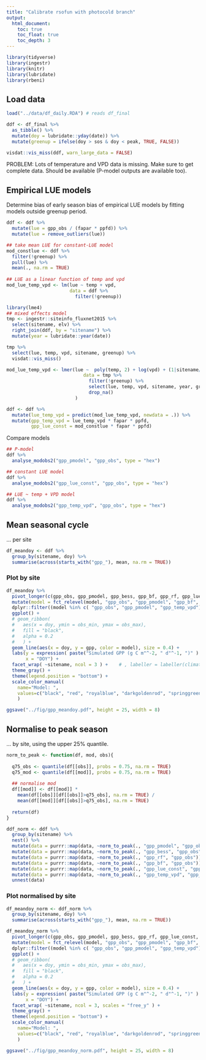 ```yaml
---
title: "Calibrate rsofun with photocold branch"
output:
  html_document:
    toc: true
    toc_float: true
    toc_depth: 3
---
```


```r
library(tidyverse)
library(ingestr)
library(knitr)
library(lubridate)
library(rbeni)
```

## Load data

```r
load("../data/df_daily.RDA") # reads df_final

ddf <- df_final %>% 
  as_tibble() %>%
  mutate(doy = lubridate::yday(date)) %>% 
  mutate(greenup = ifelse(doy > sos & doy < peak, TRUE, FALSE))
```

```r
visdat::vis_miss(ddf, warn_large_data = FALSE)
```

PROBLEM: Lots of temperature and VPD data is missing. Make sure to get complete data. Should be available (P-model outputs are available too).

## Empirical LUE models

Determine bias of early season bias of empirical LUE models by fitting models outside greenup period.

```r
ddf <- ddf %>% 
  mutate(lue = gpp_obs / (fapar * ppfd)) %>% 
  mutate(lue = remove_outliers(lue))

## take mean LUE for constant-LUE model
mod_constlue <- ddf %>% 
  filter(!greenup) %>% 
  pull(lue) %>% 
  mean(., na.rm = TRUE)
  
## LUE as a linear function of temp and vpd
mod_lue_temp_vpd <- lm(lue ~ temp + vpd, 
                       data = ddf %>% 
                         filter(!greenup))

library(lme4)
## mixed effects model
tmp <- ingestr::siteinfo_fluxnet2015 %>%
  select(sitename, elv) %>%
  right_join(ddf, by = "sitename") %>%
  mutate(year = lubridate::year(date))

tmp %>%
  select(lue, temp, vpd, sitename, greenup) %>%
  visdat::vis_miss()

mod_lue_temp_vpd <- lmer(lue ~  poly(temp, 2) + log(vpd) + (1|sitename/year),
                            data = tmp %>%
                              filter(!greenup) %>%
                              select(lue, temp, vpd, sitename, year, greenup) %>%
                              drop_na()
                         )

ddf <- ddf %>% 
  mutate(lue_temp_vpd = predict(mod_lue_temp_vpd, newdata = .)) %>% 
  mutate(gpp_temp_vpd = lue_temp_vpd * fapar * ppfd,
         gpp_lue_const = mod_constlue * fapar * ppfd)
```

<!-- ## Bloomfield et al. LUE model -->

<!-- ```{r} -->
<!-- df_bf <- read_csv("~/data/bloomfield_LUE/dataset_with-predictions.csv") -->

<!-- ddf <- df_bf %>%  -->
<!--   mutate(gpp_bf = M_fit * Iabs_sum) %>%  -->
<!--   select(sitename, date, gpp_bf) %>%  -->
<!--   right_join(ddf, by = c("sitename", "date")) -->

<!-- ddf %>%  -->
<!--   analyse_modobs2("gpp_bf", "gpp_obs") -->
<!-- ``` -->

Compare models

```r
## P-model
ddf %>% 
  analyse_modobs2("gpp_pmodel", "gpp_obs", type = "hex")

## constant LUE model
ddf %>% 
  analyse_modobs2("gpp_lue_const", "gpp_obs", type = "hex")

## LUE ~ temp + VPD model
ddf %>% 
  analyse_modobs2("gpp_temp_vpd", "gpp_obs", type = "hex")
```

## Mean seasonal cycle

... per site

```r
df_meandoy <- ddf %>% 
  group_by(sitename, doy) %>% 
  summarise(across(starts_with("gpp_"), mean, na.rm = TRUE))
```

### Plot by site

```r
df_meandoy %>% 
  pivot_longer(c(gpp_obs, gpp_pmodel, gpp_bess, gpp_bf, gpp_rf, gpp_lue_const, gpp_temp_vpd), names_to = "model", values_to = "gpp") %>% 
  mutate(model = fct_relevel(model, "gpp_obs", "gpp_pmodel", "gpp_bf", "gpp_rf", "gpp_bess", "gpp_lue_const", "gpp_temp_vpd")) %>% 
  dplyr::filter((model %in% c( "gpp_obs", "gpp_pmodel", "gpp_temp_vpd"))) %>% 
  ggplot() +
  # geom_ribbon(
  #   aes(x = doy, ymin = obs_min, ymax = obs_max), 
  #   fill = "black", 
  #   alpha = 0.2
  #   ) +
  geom_line(aes(x = doy, y = gpp, color = model), size = 0.4) +
  labs(y = expression( paste("Simulated GPP (g C m"^-2, " d"^-1, ")" ) ), 
       x = "DOY") +
  facet_wrap( ~sitename, ncol = 3 ) +    # , labeller = labeller(climatezone = list_rosetta)
  theme_gray() +
  theme(legend.position = "bottom") +
  scale_color_manual(
    name="Model: ",
    values=c("black", "red", "royalblue", "darkgoldenrod", "springgreen", "orchid4")
    )

ggsave("../fig/gpp_meandoy.pdf", height = 25, width = 8)
```

## Normalise to peak season

... by site, using the upper 25% quantile.

```r
norm_to_peak <- function(df, mod, obs){
  
  q75_obs <- quantile(df[[obs]], probs = 0.75, na.rm = TRUE)
  q75_mod <- quantile(df[[mod]], probs = 0.75, na.rm = TRUE)
  
  ## normalise mod
  df[[mod]] <- df[[mod]] * 
    mean(df[[obs]][df[[obs]]>q75_obs], na.rm = TRUE) / 
    mean(df[[mod]][df[[obs]]>q75_obs], na.rm = TRUE)
  
  return(df)
}

ddf_norm <- ddf %>% 
  group_by(sitename) %>% 
  nest() %>% 
  mutate(data = purrr::map(data, ~norm_to_peak(., "gpp_pmodel", "gpp_obs"))) %>% 
  mutate(data = purrr::map(data, ~norm_to_peak(., "gpp_bess", "gpp_obs"))) %>% 
  mutate(data = purrr::map(data, ~norm_to_peak(., "gpp_rf", "gpp_obs"))) %>% 
  mutate(data = purrr::map(data, ~norm_to_peak(., "gpp_bf", "gpp_obs"))) %>% 
  mutate(data = purrr::map(data, ~norm_to_peak(., "gpp_lue_const", "gpp_obs"))) %>% 
  mutate(data = purrr::map(data, ~norm_to_peak(., "gpp_temp_vpd", "gpp_obs"))) %>% 
  unnest(data)
```

### Plot normalised by site

```r
df_meandoy_norm <- ddf_norm %>% 
  group_by(sitename, doy) %>% 
  summarise(across(starts_with("gpp_"), mean, na.rm = TRUE))
```

```r
df_meandoy_norm %>% 
  pivot_longer(c(gpp_obs, gpp_pmodel, gpp_bess, gpp_rf, gpp_lue_const, gpp_temp_vpd), names_to = "model", values_to = "gpp") %>% 
  mutate(model = fct_relevel(model, "gpp_obs", "gpp_pmodel", "gpp_bf", "gpp_rf", "gpp_bess", "gpp_lue_const", "gpp_temp_vpd")) %>% 
  dplyr::filter((model %in% c( "gpp_obs", "gpp_pmodel", "gpp_temp_vpd"))) %>% 
  ggplot() +
  # geom_ribbon(
  #   aes(x = doy, ymin = obs_min, ymax = obs_max), 
  #   fill = "black", 
  #   alpha = 0.2
  #   ) +
  geom_line(aes(x = doy, y = gpp, color = model), size = 0.4) +
  labs(y = expression( paste("Simulated GPP (g C m"^-2, " d"^-1, ")" ) ), 
       x = "DOY") +
  facet_wrap( ~sitename, ncol = 3, scales = "free_y" ) +
  theme_gray() +
  theme(legend.position = "bottom") +
  scale_color_manual(
    name="Model: ",
    values=c("black", "red", "royalblue", "darkgoldenrod", "springgreen", "orchid4")
    )

ggsave("../fig/gpp_meandoy_norm.pdf", height = 25, width = 8)
```
